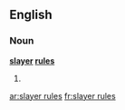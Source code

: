==English==

===Noun===
'''[[slayer]] [[rule]]s'''

# {{plural of|[[slayer rule]]}}

[[ar:slayer rules]]
[[fr:slayer rules]]